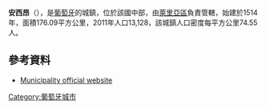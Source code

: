 {{Coord|39|55|N|8|26|W|display=title}}

'''安西昂'''（{{lang-pt|Ansião}}），是[[葡萄牙|葡萄牙]]的城鎮，位於該國中部，由[[萊里亞區|萊里亞區]]負責管轄，始建於1514年，面積176.09平方公里，2011年人口13,128，該城鎮人口密度每平方公里74.55人。

==參考資料==
* [http://www.cm-ansiao.pt Municipality official website] {{Wayback|url=http://www.cm-ansiao.pt/ |date=20201127075945 }}

{{Portugal-geo-stub}}
[[Category:葡萄牙城市|Category:葡萄牙城市]]